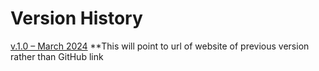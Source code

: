 # Version History {-}
[v.1.0 -- March 2024](https://github.com/Canadian-Wildlife-Federation/horsefly-wcrp-test/tree/v1.0) **This will point to url of website of previous version rather than GitHub link
